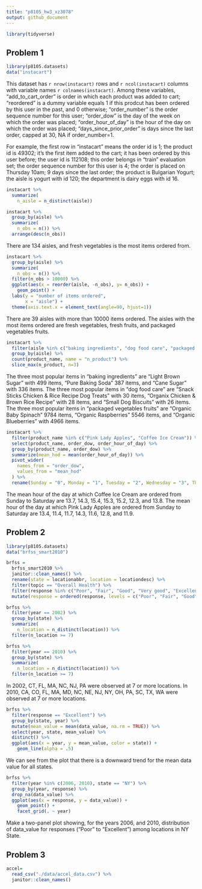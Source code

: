 ```yaml
---
title: "p8105_hw3_xz3078"
output: github_document
---
```


```r
library(tidyverse)
```

## Problem 1

```r
library(p8105.datasets)
data("instacart")
```

This dataset has `r nrow(instacart)` rows and `r ncol(instacart)` columns with variable names `r colnames(instacart)`. Among these variables, "add_to_cart_order" is order in which each product was added to cart; "reordered" is a dummy variable equals 1 if this prodcut has been ordered by this user in the past, and 0 otherwise; "order_number" is the order sequence number for this user; "order_dow" is the day of the week on which the order was placed; "order_hour_of_day" is the hour of the day on which the order was placed; "days_since_prior_order" is days since the last order, capped at 30, NA if order_number=1. 

For example, the first row in "instacart" means the order id is 1; the product id is 49302; it's the first item added to the cart; it has been ordered by this user before; the user id is 112108; this order belongs in "train" evaluation set; the order sequence number for this user is 4; the order is placed on Thursday 10am; 9 days since the last order; the product is Bulgarian Yogurt; the aisle is yogurt with id 120; the department is dairy eggs with id 16. 

```r
instacart %>%
  summarize(
    n_aisle = n_distinct(aisle))

instacart %>%
  group_by(aisle) %>%
  summarize(
    n_obs = n()) %>%
  arrange(desc(n_obs))
```

There are 134 aisles, and fresh vegetables is the most items ordered from. 

```r
instacart %>%
  group_by(aisle) %>%
  summarize(
    n_obs = n()) %>%
  filter(n_obs > 10000) %>%
  ggplot(aes(x = reorder(aisle, -n_obs), y= n_obs)) + 
    geom_point() +
  labs(y = "number of items ordered",
       x = "aisle") +
  theme(axis.text.x = element_text(angle=90, hjust=1))
```

There are 39 aisles with more than 10000 items ordered. The aisles with the most items ordered are fresh vegetables, fresh fruits, and packaged vegetables fruits. 

```r
instacart %>%
  filter(aisle %in% c("baking ingredients", "dog food care", "packaged vegetables fruits")) %>%
  group_by(aisle) %>%
  count(product_name, name = "n_product") %>%
  slice_max(n_product, n=3)
```

The three most popular items in “baking ingredients” are "Light Brown Sugar" with 499 items, "Pure Baking Soda" 387 items, and "Cane Sugar" with 336 items. The three most popular items in “dog food care” are "Snack Sticks Chicken & Rice Recipe Dog Treats" with 30 items, "Organix Chicken & Brown Rice Recipe" with 28 items, and "Small Dog Biscuits" with 26 items. The three most popular items in “packaged vegetables fruits” are "Organic Baby Spinach" 9784 items, "Organic Raspberries" 5546 items, and "Organic Blueberries" with 4966 items.

```r
instacart %>%
  filter(product_name %in% c("Pink Lady Apples", "Coffee Ice Cream")) %>%
  select(product_name, order_dow, order_hour_of_day) %>%
  group_by(product_name, order_dow) %>%
  summarize(mean_hod = mean(order_hour_of_day)) %>%
  pivot_wider(
    names_from = "order_dow", 
    values_from = "mean_hod"
  ) %>%
  rename(Sunday = "0", Monday = "1", Tuesday = "2", Wednesday = "3", Thursday = "4", Friday = "5", Saturday = "6")
```

The mean hour of the day at which Coffee Ice Cream are ordered from Sunday to Saturday are 13.7, 14.3, 15.4, 15.3, 15.2, 12.3, and 13.8. The mean hour of the day at which Pink Lady Apples are ordered from Sunday to Saturday are 13.4, 11.4, 11.7, 14.3, 11.6, 12.8, and 11.9.

## Problem 2

```r
library(p8105.datasets)
data("brfss_smart2010")
```

```r
brfss = 
  brfss_smart2010 %>%
  janitor::clean_names() %>% 
  rename(state = locationabbr, location = locationdesc) %>%
  filter(topic == "Overall Health") %>%
  filter(response %in% c("Poor", "Fair", "Good", "Very good", "Excellent")) %>%
  mutate(response = ordered(response, levels = c("Poor", "Fair", "Good", "Very good", "Excellent"))) 
```

```r
brfss %>%
  filter(year == 2002) %>%
  group_by(state) %>%
  summarize(
    n_location = n_distinct(location)) %>%
  filter(n_location >= 7)

brfss %>%
  filter(year == 2010) %>%
  group_by(state) %>%
  summarize(
    n_location = n_distinct(location)) %>%
  filter(n_location >= 7)
```

In 2002, CT, FL, MA, NC, NJ, PA were observed at 7 or more locations. In 2010, CA, CO, FL, MA, MD, NC, NE, NJ, NY, OH, PA, SC, TX, WA were observed at 7 or more locations.

```r
brfss %>%
  filter(response == "Excellent") %>%
  group_by(state, year) %>%
  mutate(mean_value = mean(data_value, na.rm = TRUE)) %>%
  select(year, state, mean_value) %>%
  distinct() %>%
  ggplot(aes(x = year, y = mean_value, color = state)) + 
    geom_line(alpha = .5)
```

We can see from the plot that there is a downward trend for the mean data value for all states. 

```r
brfss %>%
  filter(year %in% c(2006, 2010), state == "NY") %>%
  group_by(year, response) %>%
  drop_na(data_value) %>%
  ggplot(aes(x = response, y = data_value)) + 
    geom_point() +
    facet_grid(. ~ year)
```

Make a two-panel plot showing, for the years 2006, and 2010, distribution of data_value for responses (“Poor” to “Excellent”) among locations in NY State.

## Problem 3

```r
accel=
  read_csv("./data/accel_data.csv") %>%
  janitor::clean_names() 
```




